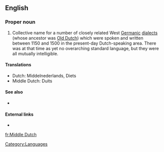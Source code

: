 ==English==
{{wikipedia}}

===Proper noun===
{{en-proper-noun|sg=[[middle|Middle]] [[Dutch]]}}

# Collective name for a number of closely related West [[Germanic]] [[dialect]]s (whose ancestor was [[Old Dutch]]) which were spoken and written between 1150 and 1500 in the present-day Dutch-speaking area. There was at that time as yet no overarching standard language, but they were all mutually intelligible.

====Translations====
* Dutch: Middelnederlands, Diets
* Middle Dutch: Duits

====See also====
*{{langcat}}

====External links====
* {{ISO 639|3code=dum}}

[[Category:Languages]]

[[fr:Middle Dutch]]